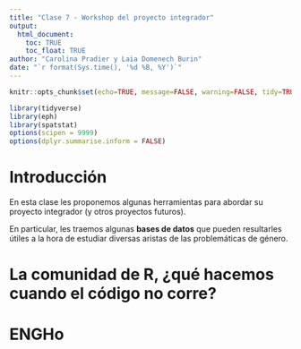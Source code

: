 ```yaml
---
title: "Clase 7 - Workshop del proyecto integrador"
output: 
  html_document:
    toc: TRUE
    toc_float: TRUE
author: "Carolina Pradier y Laia Domenech Burin"
date: "`r format(Sys.time(), '%d %B, %Y')`"
---
```



```r
knitr::opts_chunk$set(echo=TRUE, message=FALSE, warning=FALSE, tidy=TRUE)
```


```r
library(tidyverse)
library(eph)
library(spatstat)
options(scipen = 9999)
options(dplyr.summarise.inform = FALSE)

```


# Introducción

En esta clase les proponemos algunas herramientas para abordar su proyecto integrador (y otros proyectos futuros).

En particular, les traemos algunas **bases de datos** que pueden resultarles útiles a la hora de estudiar diversas aristas de las problemáticas de género.


# La comunidad de R, ¿qué hacemos cuando el código no corre?



# ENGHo
